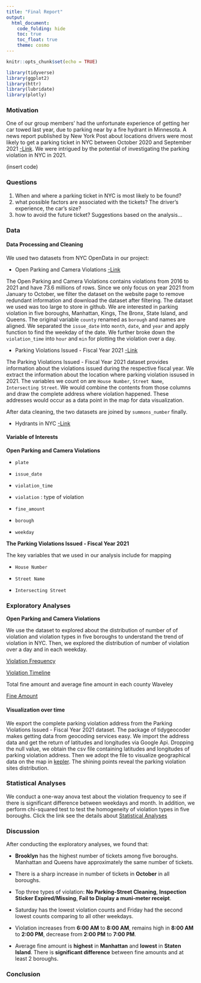 ```yaml
---
title: "Final Report"
output: 
  html_document:
    code_folding: hide
    toc: true
    toc_float: true
    theme: cosmo
---
```


```r
knitr::opts_chunk$set(echo = TRUE)

library(tidyverse)
library(ggplot2)
library(httr)
library(lubridate)
library(plotly)

```

### Motivation
One of our group members' had the unfortunate experience of getting her car towed last year, due to parking near by a fire hydrant in Minnesota. A news report published by New York Post about locations drivers were most likely to get a parking ticket in NYC between October 2020 and September 2021 [-Link]( https://nypost.com/2021/11/18/these-are-the-worst-nyc-streets-for-getting-a-parking-ticket/). We were intrigued by the potential of investigating the parking violation in NYC in 2021. 

(insert code)

### Questions
1. When and where a parking ticket in NYC is most likely to be found?
2. what possible factors are associated with the tickets? The driver's experience, the car's size?
3. how to avoid the future ticket? Suggestions based on the analysis...


### Data

#### Data Processing and Cleaning
We used two datasets from NYC OpenData in our project:

* Open Parking and Camera Violations 
[-Link](https://data.cityofnewyork.us/City-Government/Open-Parking-and-Camera-Violations/nc67-uf89)

The Open Parking and Camera Violations contains violations from 2016 to 2021 and have 73.6 millions of rows. Since we only focus on year 2021 from January to October, we filter the dataset on the website page to remove redundant information and download the dataset after filtering. The dataset we used was too large to store in github. We are interested in parking violation in five boroughs, Manhattan, Kings, The Bronx, State Island, and Queens. The original variable `county` renamed as `borough` and names are aligned. We separated the `issue_date` into `month`, `date`, and `year` and apply function to find the weekday of the date. We further broke down the `violation_time` into `hour` and `min` for plotting the violation over a day.


* Parking Violations Issued - Fiscal Year 2021
[-Link](https://data.cityofnewyork.us/City-Government/Parking-Violations-Issued-Fiscal-Year-2021/kvfd-bves)

The Parking Violations Issued - Fiscal Year 2021 dataset provides information about the violations issued during the respective fiscal year. We extract the information about the location where parking violation issused in 2021. The variables we count on are `House Number`, `Street Name`, `Intersecting Street`. We would combine the contents from those columns and draw the complete address where violation happened. These addresses would occur as a data point in the map for data visualization. 

After data cleaning, the two datasets are joined by `summons_number` finally.

* Hydrants in NYC
[-Link](https://data.cityofnewyork.us/Environment/NYCDEP-Citywide-Hydrants/6pui-xhxz)


#### Variable of Interests

__Open Parking and Camera Violations__

* `plate`

* `issue_date`

* `violation_time`

* `violation` : type of violation

* `fine_amount`

* `borough`

* `weekday`

__The Parking Violations Issued - Fiscal Year 2021__

The key variables that we used in our analysis include for mapping

* `House Number`

* `Street Name`

* `Intersecting Street` 


### Exploratory Analyses

**Open Parking and Camera Violations**

We use the dataset to explored about the distribution of number of of violation and violation types in five boroughs to understand the trend of violation in NYC. Then, we explored the distribution of number of violation over a day and in each weekday. 

[Violation Frequency](frequencyI.html)

[Violation Timeline](timeline-part.html)


Total fine amount and average fine amount in each county Waveley

[Fine Amount](fines.html)

#### Visualization over time
We export the complete parking violation address from the Parking Violations Issued - Fiscal Year 2021 dataset. The package of tidygeocoder makes getting data from geocoding services easy. We import the address data and get the return of latitudes and longitudes via Google Api. Dropping the null value, we obtain the csv file containing latitudes and longitudes of parking violation address. Then we adopt the file to visualize geographical data on the map in [kepler](https://kepler.gl/). The shining points reveal the parking violation sites distribution.

### Statistical Analyses
We conduct a one-way anova test about the violation frequency to see if there is significant difference between weekdays and month. In addition, we perform chi-squared test to test the homogeneity of violation types in five boroughs. Click the link see the details about [Statistical Analyses](statistical-analysis.html)

### Discussion

After conducting the exploratory analyses, we found that:

* **Brooklyn** has the highest number of tickets among five boroughs. Manhattan and Queens have approximately the same number of tickets. 

* There is a sharp increase in number of tickets in **October** in all boroughs. 

* Top three types of violation: **No Parking-Street Cleaning**, **Inspection Sticker Expired/Missing**, **Fail to Display a muni-meter receipt**.

* Saturday has the lowest violation counts and Friday had the second lowest counts comparing to all other weekdays.

* Violation increases from **6:00 AM** to **8:00 AM**, remains high in **8:00 AM** to **2:00 PM**, decrease from **2:00 PM** to **7:00 PM**.

* Average fine amount is **highest** in **Manhattan** and **lowest** in **Staten Island**. There is **significant difference** between fine amounts and at least 2 boroughs.








### Conclusion

